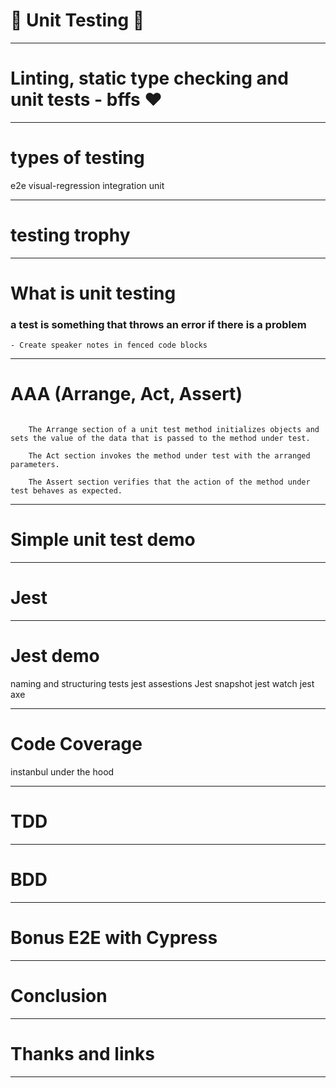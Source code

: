 
<Head>
  <title>Unit testing presentation</title>
  <meta itemProp="name" content="Unit testing presentation" />
  <meta itemProp="description" content="Unit testing presentation" />
  <meta itemProp="image" content="https://api.adorable.io/avatars/285/abott@adorable.png" />
  <meta name="twitter:card" content="summary_large_image" />
  <meta name="twitter:site" content="@_AlanCurrie" />
  <meta name="twitter:title" content="Unit testing presentation" />
  <meta name="twitter:description" content="Unit testing presentation" />
  <meta name="twitter:image" content="https://api.adorable.io/avatars/285/abott@adorable.png" />
  <meta property="og:title" content="Unit testing presentation" />
  <meta property="og:type" content="article" />
  <meta property="og:url" content="https://reverent-rosalind-f11320.netlify.com/" />
  <meta property="og:image" content="https://api.adorable.io/avatars/285/abott@adorable.png" />
  <meta property="og:description" content="Unit testing presentation" />
  <meta property="og:site_name" content="Unit testing presentation" />
  <meta property="article:section" content="Progressive web app" />
</Head>

#  🐛  Unit Testing  🐛


---

# Linting,  static type checking and unit tests -  bffs ❤️

---

# types of testing
e2e visual-regression integration unit

---

#  testing trophy

---

# What is unit testing

### a test is something that throws an error if there is a problem

```notes
- Create speaker notes in fenced code blocks
```

---

#  AAA (Arrange, Act, Assert)

```notes

    The Arrange section of a unit test method initializes objects and sets the value of the data that is passed to the method under test.

    The Act section invokes the method under test with the arranged parameters.

    The Assert section verifies that the action of the method under test behaves as expected.

```


---

# Simple unit test demo

---

# Jest

---

# Jest demo
 naming and structuring tests
jest assestions
Jest snapshot
jest watch
jest axe


---

# Code Coverage
instanbul under the hood

---


# TDD


---


# BDD



---

# Bonus E2E with Cypress

---

# Conclusion

---

# Thanks and links

---